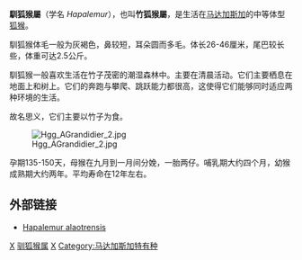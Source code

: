 {{Automatic taxobox
| taxon = Hapalemur
| authority = I. Geoffrey, 1851
| subdivision_ranks = [[種|種]]
| subdivision = 
[[灰色驯狐猴|灰色驯狐猴]] ''Hapalemur griseus''<br>
''Hapalemur occidentalis''<br>
''Hapalemur meridionalis''<br>
''Hapalemur alaotrensis''<br>
[[金竹狐猴|金竹狐猴]] ''Hapalemur aureus''
}}

'''馴狐猴屬'''（学名 ''Hapalemur''），也叫'''竹狐猴屬'''，是生活在[[马达加斯加|马达加斯加]]的中等体型[[狐猴|狐猴]]。

馴狐猴体毛一般为灰褐色，鼻较短，耳朵圆而多毛。体长26-46厘米，尾巴较长些，体重可达2.5公斤。

馴狐猴一般喜欢生活在竹子茂密的潮湿森林中。主要在清晨活动。它们主要栖息在地面上和树上。它们的奔跑与攀爬、跳跃能力都很高，这使得它们能够同时适应两种环境的生活。

故名思义，它们主要以竹子为食。

[[File:Hgg_AGrandidier_2.jpg|thumb]]

孕期135-150天，母猴在九月到一月间分娩，一胎两仔。哺乳期大约四个月，幼猴成熟期大约两年。平均寿命在12年左右。

==外部链接==
* [http://www.edgeofexistence.org/species/alaotran-gentle-lemur/ Hapalemur alaotrensis]
{{原猴亞目|L.}}
{{taxonbar}}

[[Category:狐猴科|X]]
[[Category:驯狐猴属|]]
[[Category:1851年描述的分类群|X]]
[[Category:马达加斯加特有种|Category:马达加斯加特有种]]